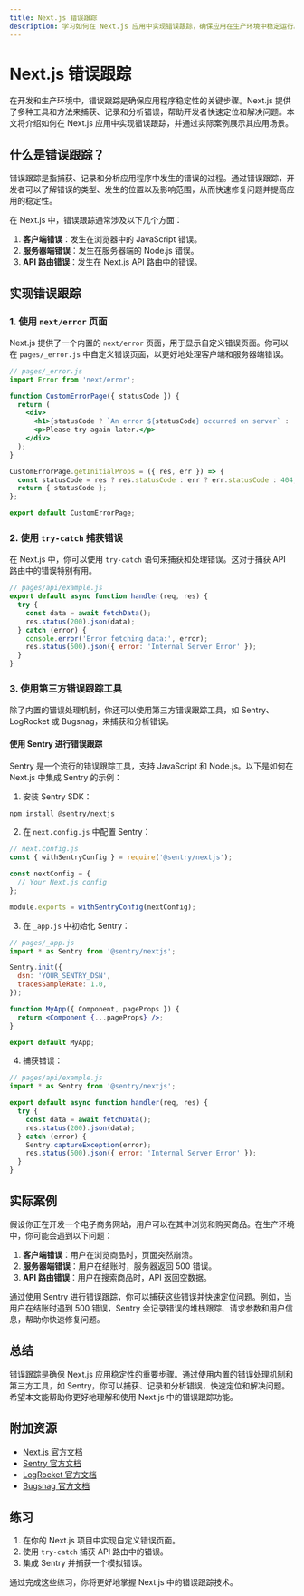 ```yaml
---
title: Next.js 错误跟踪
description: 学习如何在 Next.js 应用中实现错误跟踪，确保应用在生产环境中稳定运行。
---
```


# Next.js 错误跟踪

在开发和生产环境中，错误跟踪是确保应用程序稳定性的关键步骤。Next.js 提供了多种工具和方法来捕获、记录和分析错误，帮助开发者快速定位和解决问题。本文将介绍如何在 Next.js 应用中实现错误跟踪，并通过实际案例展示其应用场景。

## 什么是错误跟踪？

错误跟踪是指捕获、记录和分析应用程序中发生的错误的过程。通过错误跟踪，开发者可以了解错误的类型、发生的位置以及影响范围，从而快速修复问题并提高应用的稳定性。

在 Next.js 中，错误跟踪通常涉及以下几个方面：

1. **客户端错误**：发生在浏览器中的 JavaScript 错误。
2. **服务器端错误**：发生在服务器端的 Node.js 错误。
3. **API 路由错误**：发生在 Next.js API 路由中的错误。

## 实现错误跟踪

### 1. 使用 `next/error` 页面

Next.js 提供了一个内置的 `next/error` 页面，用于显示自定义错误页面。你可以在 `pages/_error.js` 中自定义错误页面，以更好地处理客户端和服务器端错误。

```jsx
// pages/_error.js
import Error from 'next/error';

function CustomErrorPage({ statusCode }) {
  return (
    <div>
      <h1>{statusCode ? `An error ${statusCode} occurred on server` : 'An error occurred on client'}</h1>
      <p>Please try again later.</p>
    </div>
  );
}

CustomErrorPage.getInitialProps = ({ res, err }) => {
  const statusCode = res ? res.statusCode : err ? err.statusCode : 404;
  return { statusCode };
};

export default CustomErrorPage;
```

### 2. 使用 `try-catch` 捕获错误

在 Next.js 中，你可以使用 `try-catch` 语句来捕获和处理错误。这对于捕获 API 路由中的错误特别有用。

```jsx
// pages/api/example.js
export default async function handler(req, res) {
  try {
    const data = await fetchData();
    res.status(200).json(data);
  } catch (error) {
    console.error('Error fetching data:', error);
    res.status(500).json({ error: 'Internal Server Error' });
  }
}
```

### 3. 使用第三方错误跟踪工具

除了内置的错误处理机制，你还可以使用第三方错误跟踪工具，如 Sentry、LogRocket 或 Bugsnag，来捕获和分析错误。

#### 使用 Sentry 进行错误跟踪

Sentry 是一个流行的错误跟踪工具，支持 JavaScript 和 Node.js。以下是如何在 Next.js 中集成 Sentry 的示例：

1. 安装 Sentry SDK：

```bash
npm install @sentry/nextjs
```

2. 在 `next.config.js` 中配置 Sentry：

```js
// next.config.js
const { withSentryConfig } = require('@sentry/nextjs');

const nextConfig = {
  // Your Next.js config
};

module.exports = withSentryConfig(nextConfig);
```

3. 在 `_app.js` 中初始化 Sentry：

```jsx
// pages/_app.js
import * as Sentry from '@sentry/nextjs';

Sentry.init({
  dsn: 'YOUR_SENTRY_DSN',
  tracesSampleRate: 1.0,
});

function MyApp({ Component, pageProps }) {
  return <Component {...pageProps} />;
}

export default MyApp;
```

4. 捕获错误：

```jsx
// pages/api/example.js
import * as Sentry from '@sentry/nextjs';

export default async function handler(req, res) {
  try {
    const data = await fetchData();
    res.status(200).json(data);
  } catch (error) {
    Sentry.captureException(error);
    res.status(500).json({ error: 'Internal Server Error' });
  }
}
```

## 实际案例

假设你正在开发一个电子商务网站，用户可以在其中浏览和购买商品。在生产环境中，你可能会遇到以下问题：

1. **客户端错误**：用户在浏览商品时，页面突然崩溃。
2. **服务器端错误**：用户在结账时，服务器返回 500 错误。
3. **API 路由错误**：用户在搜索商品时，API 返回空数据。

通过使用 Sentry 进行错误跟踪，你可以捕获这些错误并快速定位问题。例如，当用户在结账时遇到 500 错误，Sentry 会记录错误的堆栈跟踪、请求参数和用户信息，帮助你快速修复问题。

## 总结

错误跟踪是确保 Next.js 应用稳定性的重要步骤。通过使用内置的错误处理机制和第三方工具，如 Sentry，你可以捕获、记录和分析错误，快速定位和解决问题。希望本文能帮助你更好地理解和使用 Next.js 中的错误跟踪功能。

## 附加资源

- [Next.js 官方文档](https://nextjs.org/docs)
- [Sentry 官方文档](https://docs.sentry.io/platforms/javascript/guides/nextjs/)
- [LogRocket 官方文档](https://docs.logrocket.com/docs)
- [Bugsnag 官方文档](https://docs.bugsnag.com/platforms/javascript/)

## 练习

1. 在你的 Next.js 项目中实现自定义错误页面。
2. 使用 `try-catch` 捕获 API 路由中的错误。
3. 集成 Sentry 并捕获一个模拟错误。

通过完成这些练习，你将更好地掌握 Next.js 中的错误跟踪技术。